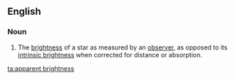 ==English==

===Noun===
{{en-noun|sg=[[apparent]] [[brightness]]|apparent brightnesses}}

#{{astronomy}} The [[brightness]] of a star as measured by an [[observer]], as opposed to its [[intrinsic brightness]] when corrected for distance or absorption.

[[ta:apparent brightness]]
